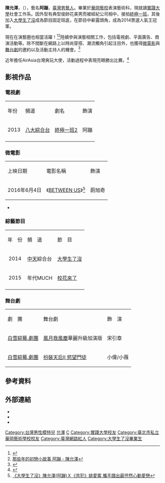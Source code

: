 {{noteTA
|T=zh-hant:陳允澤;zh-hans:陈允泽;
|G1=姓氏
}}
{{藝人
|姓名=陳允澤
|類型=男藝人
|圖片=
|圖片尺寸=160 × 240 像素
|羅馬拼音=
|暱稱=阿蹦
|國籍={{ROC}}
|出生日期={{Birth_date_and_age|1991|10|1}}
|出生地點={{TWN}}[[嘉義|嘉義]]
|職業=[[演員|演員]]、[[模特兒|模特兒]]、[[主持|主持]]
|語言=[[國語|國語]]、[[英語|英語]]、[[臺語|臺語]]
|教育程度=實踐大學社會工作系
|出道日期=2014年
|代表作=[[大學生了沒|大學生了沒]]、[[慾望門徒|慾望門徒]]
|網站=[https://www.facebook.com/bonb.chen/ 陳允澤 - 阿蹦]
}}

'''陳允澤'''，（{{bd|1991年|10月1日|catIdx=L}}），藝名'''阿蹦'''，[[臺灣|臺灣]][[男藝人|男藝人]]。畢業於[[華岡藝校|華岡藝校]]表演藝術科，現就讀[[實踐大學|實踐大學]]社會工作系。因外型有典型俊帥花美男而被經紀公司相中，接拍[[終極一班2|終極一班]]，其後加入[[大學生了沒|大學生了沒]]成為節目固定班底，在節目中嶄露頭角，成為2014票選人氣王冠軍。

現在在演藝圈也相當活躍！<ref>{{Cite web |url=http://star.ettoday.net/news/465369 |title=《大學生了沒》阿蹦 擊敗金陽奪冠大學生人氣王 |access-date=2017-01-17 |archive-url=https://web.archive.org/web/20170118164024/http://star.ettoday.net/news/465369 |archive-date=2017-01-18 |dead-url=yes }}</ref><ref>[https://tw.style.yahoo.com/%E9%82%A3%E4%BA%9B%E5%B9%B4%E7%9A%84%E5%88%9D%E6%88%80%E5%B0%8F%E6%95%85%E4%BA%8B-%E9%98%BF%E8%B9%A6-%E9%99%B3%E5%85%81%E6%BE%A4-053331158.html 那些年的初戀小故事 阿蹦 - 陳允澤]</ref>陸續參與演藝相關工作，包括電視劇、平面廣告、商演活動等。除不間斷在網路上以時尚穿搭、潮流觸角引起注目外，也獲得[[微電影|微電影]]與[[舞台劇|舞台劇]]的邀約以及活動主持人的機會。<ref>{{Cite web |url=http://www.chinatimes.com/realtimenews/20150611004643-260404#.VXl9rzLYzKI.facebook |title=《大學生了沒》阿蹦 解放女體 |accessdate=2017-01-17 |archive-date=2017-01-18 |archive-url=https://web.archive.org/web/20170118054342/http://www.chinatimes.com/realtimenews/20150611004643-260404#.VXl9rzLYzKI.facebook |dead-url=no }}</ref> 

近年擔任AirAsia台灣爽玩大使，活動過程中表現亮眼勝出比賽。<ref>{{Cite web |url=http://m.news.sina.com.tw/article/20161115/19396094.html |title=第三屆AirAsia部落客聚會台灣代表阿蹦拔得頭籌 |accessdate=2017-01-17 |archive-date=2017-01-18 |archive-url=https://web.archive.org/web/20170118052904/http://m.news.sina.com.tw/article/20161115/19396094.html |dead-url=no }}</ref>


== 影視作品 ==
=== 電視劇 ===
{|class="wikitable"
|-style="background:skyblue;color:black;font-weight:bold;text-align:center;"
|年份||頻道||劇名||飾演
|-
|2013||[[八大綜合台|八大綜合台]]||[[終極一班2|終極一班2]]||阿蹦
|-
|}


=== 微電影 ===
{|class="wikitable"
|-style="background:skyblue;color:black;font-weight:bold;text-align:center;"
|上映日期||電影名稱||飾演
|-
|2016年6月4日||《[[BETWEEN_US|BETWEEN US]]》<ref name="測試">[https://www.facebook.com/BetweenUs2016/ 《大學生了沒》陳允澤(阿蹦)Ｘ《共犯》姚愛寗 攜手譜出最怦然心動愛戀]</ref>||蔚旭奇
|}
*
===綜藝節目===
{|class="wikitable"
|-style="background:skyblue;color:black;font-weight:bold;text-align:center;"
|年　份
|頻　道
|節　目
|-
| align="center" |2014
|[[台視|中天]]綜合台
|[[超級偶像5|大學生了沒]]
|-
| align="center" |2015
|年代MUCH
|[[校園SUPERMAN|校花來了]]
|-
|}

=== 舞台劇 ===
{| class="wikitable"
|- style="background:skyblue;color:black;font-weight:bold;text-align:center;"
|劇　團
|舞台劇
|飾　演
|-
|[[白雪綜藝.劇團|白雪綜藝.劇團]]
|[[風月救風塵|風月救風塵]]華麗升級加演版
|宋引章
|-
|[[白雪綜藝.劇團|白雪綜藝.劇團]]
|[[扮裝天后II_慾望門徒|扮裝天后II 慾望門徒]]
|小偉/小薇

|}

== 參考資料 ==
{{reflist}}<references />

==外部連結==
* {{Facebook|bonb.chen|陳允澤 - 阿蹦}}
* {{Sinaweibo|1005052619869213|陳允澤Bon}}
* {{Instagram|bonb.chen|陳允澤}}


{{DEFAULTSORT:Chen陳}}
[[Category:台灣男性模特兒|Category:台灣男性模特兒]]
[[Category:陳姓|允澤]]
[[Category:臺灣電視男演員|C]]
[[Category:實踐大學校友|Category:實踐大學校友]]
[[Category:臺北市私立華岡藝術學校校友|Category:臺北市私立華岡藝術學校校友]]
[[Category:臺灣網路紅人|Category:臺灣網路紅人]]
[[Category:大學生了沒畢業生|Category:大學生了沒畢業生]]